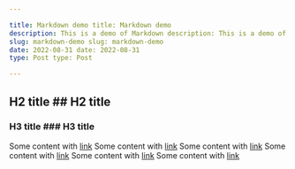 ```yaml
---

title: Markdown demo title: Markdown demo
description: This is a demo of Markdown description: This is a demo of Markdown
slug: markdown-demo slug: markdown-demo
date: 2022-08-31 date: 2022-08-31
type: Post type: Post

---
```



## H2 title ## H2 title

### H3 title ### H3 title

Some content with [link](https://www.google.com) Some content with [link](https://www.google.com) Some content with [link](https://www.google.com) Some content with [link](https://www.google.com) Some content with [link](https://www.google.com) Some content with [link](https://www.google.com)

<CustomInput /> <CustomInput />
